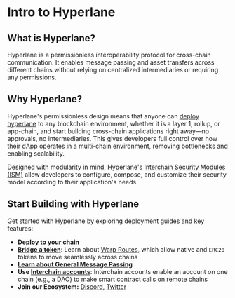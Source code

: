 # Intro to Hyperlane

## What is Hyperlane?

Hyperlane is a permissionless interoperability protocol for cross-chain communication. It enables message passing and asset transfers across different chains without relying on centralized intermediaries or requiring any permissions.

## Why Hyperlane?

Hyperlane's permissionless design means that anyone can [deploy hyperlane](https://docs.hyperlane.xyz/docs/deploy-hyperlane) to any blockchain environment, whether it is a layer 1, rollup, or app-chain, and start building cross-chain applications right away—no approvals, no intermediaries. This gives developers full control over how their dApp operates in a multi-chain environment, removing bottlenecks and enabling scalability.

Designed with modularity in mind, Hyperlane's [Interchain Security Modules (ISM)](https://docs.hyperlane.xyz/docs/protocol/ISM/modular-security) allow developers to configure, compose, and customize their security model according to their application's needs.

## Start Building with Hyperlane

Get started with Hyperlane by exploring deployment guides and key features:

- **[Deploy to your chain](/deploy-hyperlane.mdx)**
- **[Bridge a token](/guides/deploy-warp-route.mdx)**: Learn about [Warp Routes](https://docs.hyperlane.xyz/docs/protocol/warp-routes/warp-routes-overview), which allow native and `ERC20` tokens to move seamlessly across chains
- **[Learn about General Message Passing](./reference/messaging/send.mdx)**
- **Use [Interchain accounts](https://docs.hyperlane.xyz/docs/reference/applications/interchain-account)**: Interchain accounts enable an account on one chain (e.g., a DAO) to make smart contract calls on remote chains
- **Join our Ecosystem:** [Discord](https://discord.com/invite/hyperlane), [Twitter](https://x.com/hyperlane)
